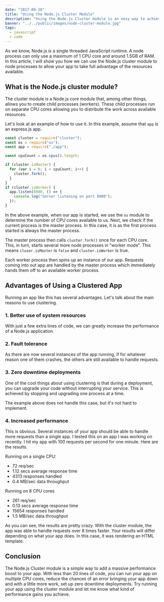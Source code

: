 ```yaml
---
date: "2017-09-28"
title: "Using the Node.js Cluster Module"
description: "Using the Node.js Cluster module is an easy way to achieve significant performance gains for your app. Find out how to use it in this article."
banner: "../../public/images/node-cluster-module.jpg"
tags:
  - javascript
  - code
---
```


As we know, Node.js is a single threaded JavaScript runtime. A node process can only use a maximum of 1 CPU core and around 1.5GB of RAM. In this article, I will show you how we can use the Node.js cluster module to node processes to allow your app to take full advantage of the resources available.

## What is the Node.js cluster module?

The cluster module is a Node.js core module that, among other things, allows you to create child processes (workers). These child processes run on separate CPU cores allowing you to distribute the work across available resources.

Let's look at an example of how to use it. In this example, assume that `app` is an express.js app.

```javascript
const cluster = require("cluster");
const os = require("os");
const app = require("./app");

const cpuCount = os.cpus().length;

if (cluster.isMaster) {
  for (var i = 0; i < cpuCount; i++) {
    cluster.fork();
  }
}
if (cluster.isWorker) {
  app.listen(8000, () => {
    console.log("Server listening on port 8000");
  });
}
```

In the above example, when our app is started, we use the `os` module to determine the number of CPU cores available to us. Next, we check if the current process is the master process. In this case, it is as the first process started is always the master process.

The master process then calls `cluster.fork()` once for each CPU core. This, in turn, starts several more node processes in "worker mode". This means `cluser.isMaster` is `false` and `cluster.isWorker` is true.

Each worker process then spins up an instance of our app. Requests coming into out app are handled by the master process which immediately hands them off to an available worker process.

## Advantages of Using a Clustered App

Running an app like this has several advantages. Let's talk about the main reasons to use clustering.

### 1. Better use of system resources

With just a few extra lines of code, we can greatly increase the performance of a Node.js application.

### 2. Fault tolerance

As there are now several instances of the app running, if for whatever reason one of them crashes, the others are still available to handle requests.

### 3. Zero downtime deployments

One of the cool things about using clustering is that during a deployment, you can upgrade your code without interrupting your service. This is achieved by stopping and upgrading one process at a time.

The example above does not handle this case, but it's not hard to implement.

### 4. Increased performance

This is obvious. Several instances of your app should be able to handle more requests than a single app. I tested this on an app I was working on recently. I hit my app with 100 requests per second for one minute. Here are the results.

Running on a single CPU:

- 72 req/sec
- 1.12 secs average response time
- 4313 responses handled
- 0.4 MB/sec data throughput

Running on 8 CPU cores

- 261 req/sec
- 0.13 secs average response time
- 15654 responses handled
- 1.5 MB/sec data throughput

As you can see, the results are pretty crazy. With the cluster module, the app was able to handle requests over 8 times faster. Your results will differ depending on what your app does. In this case, it was rendering an HTML template.

## Conclusion

The Node.js Cluster module is a simple way to add a massive performance boost to your app. With less than 20 lines of code, you can run your app on multiple CPU cores, reduce the chances of an error bringing your app down and with a little more work, set up zero downtime deployments. Try running your app using the cluster module and let me know what kind of performance gains you achieve.
